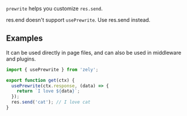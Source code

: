 `prewrite` helps you customize `res.send`.

<Box type="warning">res.end doesn't support `usePrewrite`. Use res.send instead.</Box>

## Examples

It can be used directly in page files, and can also be used in middleware and plugins.

```ts
import { usePrewrite } from 'zely';

export function get(ctx) {
  usePrewrite(ctx.response, (data) => {
    return `I love ${data}`;
  });
  res.send('cat'); // I love cat
}
```
